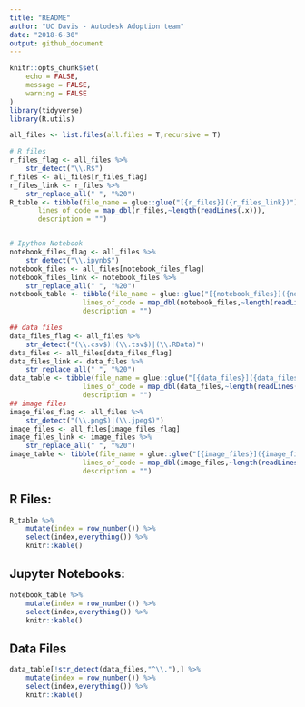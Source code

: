 ```yaml
---
title: "README"
author: "UC Davis - Autodesk Adoption team"
date: "2018-6-30"
output: github_document
---
```


```r
knitr::opts_chunk$set(
	echo = FALSE,
	message = FALSE,
	warning = FALSE
)
library(tidyverse)
library(R.utils)
```


```r
all_files <- list.files(all.files = T,recursive = T)

# R files
r_files_flag <- all_files %>%
    str_detect("\\.R$")
r_files <- all_files[r_files_flag]
r_files_link <- r_files %>%
    str_replace_all(" ", "%20")
R_table <- tibble(file_name = glue::glue("[{r_files}]({r_files_link})"),
       lines_of_code = map_dbl(r_files,~length(readLines(.x))),
       description = "")


# Ipython Notebook
notebook_files_flag <- all_files %>%
    str_detect("\\.ipynb$")
notebook_files <- all_files[notebook_files_flag] 
notebook_files_link <- notebook_files %>%
    str_replace_all(" ", "%20")
notebook_table <- tibble(file_name = glue::glue("[{notebook_files}]({notebook_files_link})"),
                  lines_of_code = map_dbl(notebook_files,~length(readLines(.x))),
                  description = "")

## data files
data_files_flag <- all_files %>%
    str_detect("(\\.csv$)|(\\.tsv$)|(\\.RData)")
data_files <- all_files[data_files_flag] 
data_files_link <- data_files %>%
    str_replace_all(" ", "%20")
data_table <- tibble(file_name = glue::glue("[{data_files}]({data_files_link})"),
                  lines_of_code = map_dbl(data_files,~length(readLines(.x))),
                  description = "")
## image files
image_files_flag <- all_files %>%
    str_detect("(\\.png$)|(\\.jpeg$)")
image_files <- all_files[image_files_flag] 
image_files_link <- image_files %>%
    str_replace_all(" ", "%20")
image_table <- tibble(file_name = glue::glue("[{image_files}]({image_files_link})"),
                  lines_of_code = map_dbl(image_files,~length(readLines(.x))),
                  description = "")

```

## R Files:
```r
R_table %>%
    mutate(index = row_number()) %>%
    select(index,everything()) %>%
    knitr::kable()
```

## Jupyter Notebooks:

```r
notebook_table %>%
    mutate(index = row_number()) %>%
    select(index,everything()) %>%
    knitr::kable()
```

## Data Files
```r
data_table[!str_detect(data_files,"^\\."),] %>%
    mutate(index = row_number()) %>%
    select(index,everything()) %>%
    knitr::kable()
```


